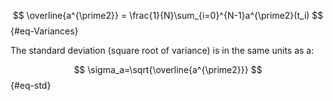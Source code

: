 
$$
\overline{a^{\prime2}} = \frac{1}{N}\sum_{i=0}^{N-1}a^{\prime2}(t_i)
$${#eq-Variances}

The standard deviation (square root of variance) is in the same units as a:

$$
\sigma_a=\sqrt{\overline{a^{\prime2}}}
$${#eq-std}
